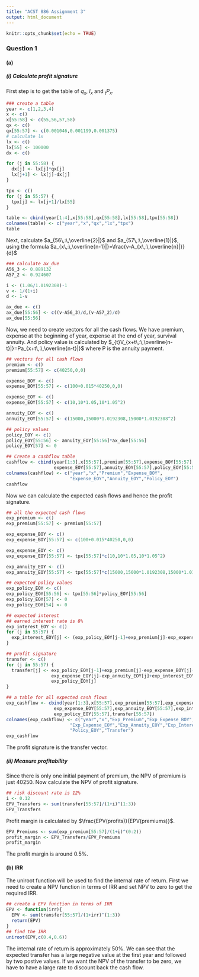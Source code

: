 ```yaml
---
title: "ACST 886 Assignment 3"
output: html_document
---
```


```r
knitr::opts_chunk$set(echo = TRUE)
```

### Question 1
#### (a)
##### (i) Calculate profit signature 
First step is to get the table of $q_x$, $l_x$ and $_tP_x$.
```r
### create a table
year <- c(1,2,3,4)
x <- c()
x[55:58] <- c(55,56,57,58)
qx <- c()
qx[55:57] <- c(0.001046,0.001199,0.001375)
# calculate lx
lx <- c()
lx[55] <- 100000
dx <- c()

for (j in 55:58) {
  dx[j] <- lx[j]*qx[j]
  lx[j+1] <- lx[j]-dx[j]
}

tpx <- c()
for (j in 55:57) {
  tpx[j] <- lx[j+1]/lx[55]
}

table <- cbind(year[1:4],x[55:58],qx[55:58],lx[55:58],tpx[55:58])
colnames(table) <- c("year","x","qx","lx","tpx")
table
```
Next, calculate $a_{56\,:\,\overline{2}|}$ and $a_{57\,:\,\overline{1}|}$, using the formula $a_{x\,:\,\overline{n-1}|}=\frac{v-A_{x\,:\,\overline{n}|}}{d}$
```r
### calculate ax_due
A56_3 <- 0.889132
A57_2 <- 0.924607

i <- (1.06/1.0192308)-1
v <- 1/(1+i)
d <- 1-v

ax_due <- c()
ax_due[55:56] <- c((v-A56_3)/d,(v-A57_2)/d)
ax_due[55:56]
```
Now, we need to create vectors for all the cash flows. We have premium, expense at the beginning of year, expense at the end of year, survival annuity. And policy value is calculated by $_{t}V_{x+t\,:\,\overline{n-t}|}=Pa_{x+t\,:\,\overline{n-t}|}$ where P is the annuity payment.
```r
## vectors for all cash flows
premium <- c()
premium[55:57] <- c(40250,0,0)

expense_BOY <- c()
expense_BOY[55:57] <- c(100+0.015*40250,0,0)

expense_EOY <- c()
expense_EOY[55:57] <- c(10,10*1.05,10*1.05^2)

annuity_EOY <- c()
annuity_EOY[55:57] <- c(15000,15000*1.0192308,15000*1.0192308^2)

## policy values
policy_EOY <- c()
policy_EOY[55:56] <- annuity_EOY[55:56]*ax_due[55:56]
policy_EOY[57] <- 0

## Create a cashflow table
cashflow <- cbind(year[1:3],x[55:57],premium[55:57],expense_BOY[55:57],
                  expense_EOY[55:57],annuity_EOY[55:57],policy_EOY[55:57])
colnames(cashflow) <- c("year","x","Premium","Expense_BOY",
                        "Expense_EOY","Annuity_EOY","Policy_EOY")
cashflow
```

Now we can calculate the expected cash flows and hence the profit signature.
```r
## all the expected cash flows
exp_premium <- c()
exp_premium[55:57] <- premium[55:57]

exp_expense_BOY <- c()
exp_expense_BOY[55:57] <- c(100+0.015*40250,0,0)

exp_expense_EOY <- c()
exp_expense_EOY[55:57] <- tpx[55:57]*c(10,10*1.05,10*1.05^2)

exp_annuity_EOY <- c()
exp_annuity_EOY[55:57] <- tpx[55:57]*c(15000,15000*1.0192308,15000*1.0192308^2)

## expected policy values
exp_policy_EOY <- c()
exp_policy_EOY[55:56] <- tpx[55:56]*policy_EOY[55:56]
exp_policy_EOY[57] <- 0
exp_policy_EOY[54] <- 0

## expected interest 
## earned interest rate is 8%
exp_interest_EOY <- c()
for (j in 55:57) {
  exp_interest_EOY[j] <- (exp_policy_EOY[j-1]+exp_premium[j]-exp_expense_BOY[j])*0.08
}

## profit signature
transfer <- c()
for (j in 55:57) {
  transfer[j] <- exp_policy_EOY[j-1]+exp_premium[j]-exp_expense_BOY[j]-
                 exp_expense_EOY[j]-exp_annuity_EOY[j]+exp_interest_EOY[j]-
                 exp_policy_EOY[j]
}

## a table for all expected cash flows
exp_cashflow <- cbind(year[1:3],x[55:57],exp_premium[55:57],exp_expense_BOY[55:57],
                  exp_expense_EOY[55:57],exp_annuity_EOY[55:57],exp_interest_EOY[55:57],
                  exp_policy_EOY[55:57],transfer[55:57])
colnames(exp_cashflow) <- c("year","x","Exp_Premium","Exp_Expense_BOY",
                        "Exp_Expense_EOY","Exp_Annuity_EOY","Exp_Interest",
                        "Policy_EOY","Transfer")
exp_cashflow
```
The profit signature is the transfer vector.

##### (ii) Measure profitability
Since there is only one initial payment of premium, the NPV of premium is just 40250.
Now calculate the NPV of profit signature.
```r
## risk discount rate is 12%
i <- 0.12
EPV_Transfers <- sum(transfer[55:57]/(1+i)^(1:3))
EPV_Transfers
```
Profit margin is calculated by $\frac{EPV(profits)}{EPV(premiums)}$.
```r
EPV_Premiums <- sum(exp_premium[55:57]/(1+i)^(0:2))
profit_margin <- EPV_Transfers/EPV_Premiums
profit_margin
```
The profit margin is around 0.5%.

#### (b) IRR
The uniroot function will be used to find the internal rate of return. First we need to create a NPV function in terms of IRR and set NPV to zero to get the required IRR.
```r
## create a EPV function in terms of IRR
EPV <- function(irr){
  EPV <- sum(transfer[55:57]/(1+irr)^(1:3))
  return(EPV)
}
## find the IRR 
uniroot(EPV,c(0.4,0.6))
```
The internal rate of return is approximately 50%. We can see that the expected transfer has a large negative value at the first year and followed by two postive values. If we want the NPV of the transfer to be zero, we have to have a large rate to discount back the cash flow.

